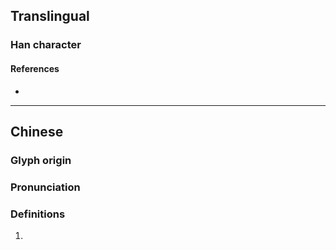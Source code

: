 {{character info}}
==Translingual==

===Han character===
{{Han char|rn=75|rad=木|as=08|sn=12|four=47940|canj=DSJE|ids=⿰木取}}

====References====
* {{Han ref|kx=0535.010|dkj=14990|dj=0922.200|hdz=21224.070|uh=68F7|ud=26871|bh=D9B4|bd=55732}}

----

==Chinese==
{{zh-forms}}

===Glyph origin===
{{Han etym}}

===Pronunciation===
{{zh-pron
|m=zōu,sǒu
|c=sau2,zau1
|mc=y
|oc=y
|cat=
}}

===Definitions===
{{zh-hanzi}}

# {{rfdef|zh}}